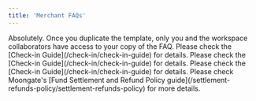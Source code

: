 ```yaml
---
title: 'Merchant FAQs'
---
```


<AccordionGroup>
    <Accordion title="The results show as invalid after I scan the QR code, but the user actually owns the NFT.">
        Absolutely. Once you duplicate the template, only you and the workspace collaborators have access to your copy of the FAQ.
    </Accordion>
    <Accordion title="Where can I check my login details for the Moongate Verify App?">
        Please check the [Check-in Guide](/check-in/check-in-guide) for details.
    </Accordion>
    <Accordion title="How should I interpret the verification results?">
        Please check the [Check-in Guide](/check-in/check-in-guide) for details.
    </Accordion>
    <Accordion title="How do I check NFT ticket/membership pass ownership in real life using the Moongate Verify App?">
        Please check the [Check-in Guide](/check-in/check-in-guide) for details.
    </Accordion>    
    <Accordion title="What is Moongate's fund settlement and refund policy?">
        Please check Moongate's [Fund Settlement and Refund Policy guide](/settlement-refunds-policy/settlement-refunds-policy) for more details.
    </Accordion>
</AccordionGroup>